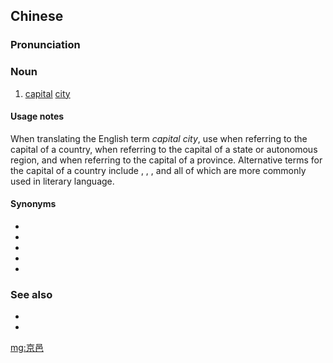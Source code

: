 ==Chinese==
{{zh-forms}}

===Pronunciation===
{{zh-pron
|m=jīngyì
|c=ging1 jap1
|cat=n
}}

===Noun===
{{zh-noun}}

# {{lb|zh|literary}} [[capital]] [[city]] {{gloss|of a country}}

====Usage notes====
When translating the English term ''capital city'', use {{zh-l|首都}} when referring to the capital of a country, {{zh-l|首府}} when referring to the capital of a state or autonomous region, and {{zh-l|省會}} when referring to the capital of a province. Alternative terms for the capital of a country include {{zh-l|國都}}, {{zh-l|京城}}, {{zh-l|京都}}, {{zh-l|京邑}} and {{zh-l|都城}} all of which are more commonly used in literary language.

====Synonyms====
* {{zh-l|都城}}
* {{zh-l|國都}}
* {{zh-l|京都}}
* {{zh-l|京城}}
* {{zh-l|首都}}

===See also===
* {{zh-l|省會}}
* {{zh-l|首府}}

[[mg:京邑]]